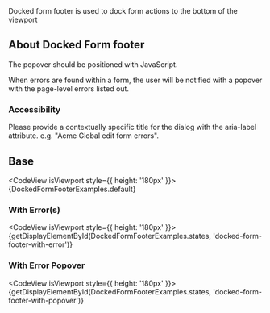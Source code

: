 
<div className="lead doc">
  Docked form footer is used to dock form actions to the bottom of the viewport
</div>

## About Docked Form footer

The popover should be positioned with JavaScript.

When errors are found within a form, the user will be notified with a popover with the page-level errors listed out.

### Accessibility

Please provide a contextually specific title for the dialog with the aria-label attribute. e.g. "Acme Global edit form errors".

## Base

<CodeView isViewport style={{ height: '180px' }}>
  {DockedFormFooterExamples.default}
</CodeView>

### With Error(s)

<CodeView isViewport style={{ height: '180px' }}>
  {getDisplayElementById(DockedFormFooterExamples.states, 'docked-form-footer-with-error')}
</CodeView>

### With Error Popover

<CodeView isViewport style={{ height: '180px' }}>
  {getDisplayElementById(DockedFormFooterExamples.states, 'docked-form-footer-with-popover')}
</CodeView>
